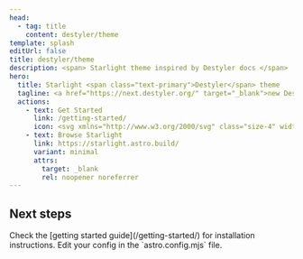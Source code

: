 ```yaml
---
head:
  - tag: title
    content: destyler/theme
template: splash
editUrl: false
title: destyler/theme
description: <span> Starlight theme inspired by Destyler docs </span>
hero:
  title: Starlight <span class="text-primary">Destyler</span> theme
  tagline: <a href="https://next.destyler.org/" target="_blank">new Destyler UI docs web site is comming!</a>
  actions:
    - text: Get Started
      link: /getting-started/
      icon: <svg xmlns="http://www.w3.org/2000/svg" class="size-4" width="32" height="32" viewBox="0 0 32 32"><!-- Icon from Carbon by IBM - undefined --><path fill="currentColor" d="m18 6l-1.43 1.393L24.15 15H4v2h20.15l-7.58 7.573L18 26l10-10z"/></svg>
    - text: Browse Starlight
      link: https://starlight.astro.build/
      variant: minimal
      attrs:
        target: _blank
        rel: noopener noreferrer
---
```




<ContainerSection>

## Next steps

<CardGrid stagger>
  <Card title="Install the plugin" icon="puzzle">
    Check the [getting started guide](/getting-started/) for installation instructions.
  </Card>
  <Card title="Configure the plugin" icon="setting">
    Edit your config in the `astro.config.mjs` file.
  </Card>
</CardGrid>

</ContainerSection>
